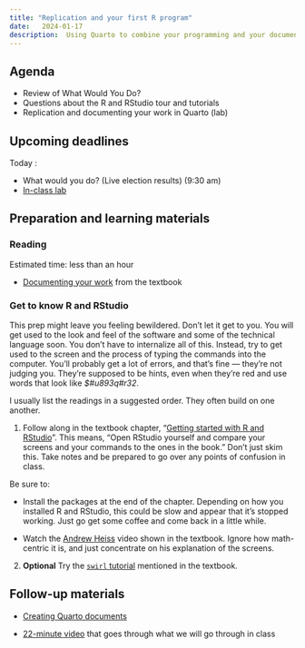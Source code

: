```yaml
---
title: "Replication and your first R program"
date:   2024-01-17
description:  Using Quarto to combine your programming and your documenation in one place.
--- 
```


## Agenda

* Review of What Would You Do?
* Questions about the R and RStudio tour and tutorials
* Replication and documenting your work in Quarto (lab)

## Upcoming deadlines

[Today]{.sked-dates} : 
  
  * What would you do? (Live election results) (9:30 am)
  * [In-class lab](https://raw.githubusercontent.com/cronkitedata/maij-data/main/prelabs/prelab01-yourname.qmd)

## Preparation and learning materials

### Reading 
[Estimated time: less than an hour]{.small-text}

* [Documenting your work](https://cronkitedata.github.io/djtextbook/start-data-document.html) from the textbook

### Get to know R and RStudio

This prep might leave you feeling bewildered. Don't let it get to you. You will get used to the look and feel of the software and some of the technical language soon. You don't have to internalize all of this. Instead, try to get used to the screen and the process of typing the commands into the computer. You'll probably get a lot of errors, and that's fine --- they're not judging you. They're supposed to be hints, even when they're [red]{.text-danger} and use words that look like *$#u893q#r32*.

::: {.callout-note}
I usually list the readings in a suggested order. They often build on one another.
:::

1.  Follow along in the textbook chapter, "[Getting started with R and RStudio](https://cronkitedata.github.io/djtextbook/r-start.html)". This means, "Open RStudio yourself and compare your screens and your commands to the ones in the book." Don't just skim this. Take notes and be prepared to go over any points of confusion in class. 

  Be sure to: 

  * Install the packages at the end of the chapter. Depending on how you installed R and RStudio, this could be slow and appear that it's stopped working. Just go get some coffee and come back in a little while. 

  * Watch the [Andrew Heiss](https://youtu.be/cnQ-v1UUWyE?si=zBRWU1R53yml1jJ0) video shown in the textbook. Ignore how math-centric it is, and just concentrate on his explanation of the screens.

2. **Optional** Try the [`swirl` tutorial](https://cronkitedata.github.io/djtextbook/r-start.html#optional-hands-on-tutorial) mentioned in the textbook.

## Follow-up materials

* [Creating Quarto documents](https://cronkitedata.github.io/djtextbook/r-quarto.html)

* [22-minute video](https://youtu.be/FlX75wfL9ew) that goes through what we will go through in class